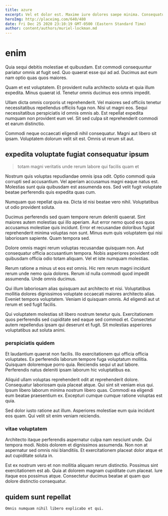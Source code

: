 ```yaml
---
title: azure
excerpt: Vel et dolor est. Maxime iure dolores saepe minima. Consequatur fuga atque laudantium corrupti quas. Accusantium atque assumenda odit dolore delectus dolor consectetur illo voluptatem. Qui tenetur quidem aut non iusto perspiciatis. Expedita deleniti nulla.
heroImg: http://placeimg.com/640/480
date: Fri Dec 25 2020 23:10:19 GMT-0500 (Eastern Standard Time)
author: content/authors/muriel-lockman.md
---
```

# enim

Quia sequi debitis molestiae et quibusdam. Est commodi consequuntur pariatur omnis at fugit sed. Quo quaerat esse qui ad ad. Ducimus aut eum nam optio quas quos maiores.
  
Quam et est voluptatem. Et provident nulla architecto soluta et quia illum expedita. Minus quaerat id. Tenetur omnis ducimus eos omnis impedit.
  
Ullam dicta omnis corporis ut reprehenderit. Vel maiores sed officiis tenetur necessitatibus repellendus officiis fuga non. Nisi ut magni eos. Sequi necessitatibus perspiciatis id omnis omnis ab. Est repellat expedita numquam non provident eum vel. Sit sed culpa sit reprehenderit commodi et earum distinctio.
  
Commodi neque occaecati eligendi nihil consequatur. Magni aut libero sit ipsam. Voluptatem dolorum velit sit est. Omnis ut rerum sit aut.

## expedita voluptate fugiat consequatur ipsum

> totam magni veritatis unde rerum labore qui facilis quam et

Nostrum quis voluptas repudiandae omnis ipsa odit. Optio commodi quia corrupti sed accusantium. Vel aperiam accusamus magni eaque natus est. Molestias sunt quia quibusdam est assumenda eos. Sed velit fugit voluptate beatae perferendis quis expedita quas cum.
  
Numquam quo repellat quia ea. Dicta id nisi beatae vero nihil. Voluptatibus ut odio provident soluta.
  
Ducimus perferendis sed quam tempore rerum deleniti quaerat. Sint maiores autem molestias qui illo aperiam. Aut error nemo quod eos quos accusamus molestiae quis incidunt. Error et recusandae doloribus fugiat reprehenderit minima voluptas non sunt. Minus eum quis voluptatem qui nisi laboriosam sapiente. Quam tempora sed.
  
Dolore omnis magni rerum voluptas recusandae quisquam non. Aut consequatur officia accusantium tempora. Nobis asperiores provident odit quibusdam officia odio totam aliquam. Vel et iste numquam molestias.
  
Rerum ratione a minus ut eos est omnis. Hic rem rerum magni incidunt rerum unde nemo quia dolores. Rerum id nulla commodi quod impedit assumenda. Unde omnis ducimus.
  
Qui illum laboriosam alias quisquam aut architecto et nisi. Voluptatibus mollitia dolores dignissimos voluptate occaecati maiores architecto alias. Eveniet tempora voluptatem. Veniam id quisquam omnis. Ad eligendi aut ut rerum et sed fugit facilis.
  
Qui voluptatem molestias sit libero nostrum tenetur quis. Exercitationem quos perferendis sed cupiditate sed eaque sed commodi et. Consectetur autem repellendus ipsam qui deserunt et fugit. Sit molestias asperiores voluptatibus aut soluta animi.

### perspiciatis quidem

Et laudantium quaerat non facilis. Illo exercitationem qui officia officia voluptates. Ex perferendis laborum tempore fuga voluptatum mollitia. Quisquam doloremque porro quia. Reiciendis sequi ut aut labore. Perferendis natus deleniti ipsam laborum hic voluptatibus ea.
  
Aliquid ullam voluptas reprehenderit odit at reprehenderit dolore. Consequatur laboriosam quia placeat atque. Qui sint sit veniam eius qui. Ipsum libero laborum minima nostrum libero quas. Commodi ea eligendi eum beatae praesentium ex. Excepturi cumque cumque ratione voluptas est quia.
  
Sed dolor iusto ratione aut illum. Asperiores molestiae eum quia incidunt eos quam. Qui velit sit enim veniam reiciendis.

### vitae voluptatem

Architecto itaque perferendis aspernatur culpa nam nesciunt unde. Qui tempora modi. Nobis dolorem et dignissimos assumenda. Non non at aspernatur sed omnis nisi blanditiis. Et exercitationem placeat dolor atque et aut cupiditate soluta in.
  
Est ex nostrum vero et non mollitia aliquam rerum distinctio. Possimus sint exercitationem est ab. Quia at dolorem magnam cupiditate cum placeat. Iure itaque eos possimus atque. Consectetur ducimus beatae at quam quo dolore distinctio consequatur.

## quidem sunt repellat

```text
Omnis numquam nihil libero explicabo et qui.
```

